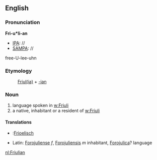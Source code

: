 ==English==


===Pronunciation===
'''Fri-u*li-an'''
*[[IPA]]: //
*[[SAMPA]]: //
free-U-lee-uhn

===Etymology===

:[[Friulia|Friul(ia)]] + [[-ian]]

===Noun===

# language spoken in [[w:Friuli]]
# a native, inhabitant or a resident of [[w:Friuli]]

====Translations====
*{{nl}}:[[Frioelisch]]
*Latin: [[Forojuliense]] ''f'', [[Forojuliensis]] ''m'' inhabitant, [[Forojulica]]? language

[[nl:Friulian]]